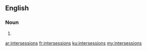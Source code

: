 ==English==

===Noun===
{{head|en|plural}}

# {{plural of|intersession|lang=en|nocat=1}}

[[ar:intersessions]]
[[fr:intersessions]]
[[ku:intersessions]]
[[my:intersessions]]